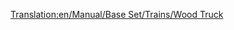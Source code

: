 [[Translation:en/Manual/Base Set/Trains/Wood Truck]]
{{es/Manual/Base Set/Trains/Vagones|Imagen=
|Nombre=Vagón de Madera
|PrecioNormal= € ( £)
|PesoNormal= t
|CapacidadNormal=
|PrecioMono="
|PesoMono= t
|CapacidadMono=
|PrecioMag="
|PesoMag= t
|CapacidadMag=
|Descripción=
}}
